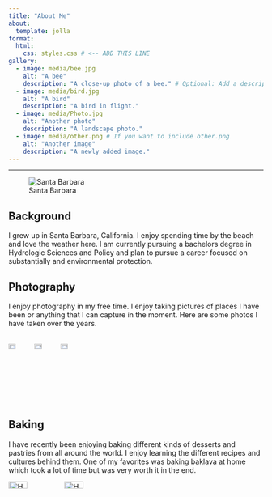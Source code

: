 ```yaml
---
title: "About Me"
about:
  template: jolla
format:
  html:
    css: styles.css # <-- ADD THIS LINE
gallery:
  - image: media/bee.jpg
    alt: "A bee"
    description: "A close-up photo of a bee." # Optional: Add a description
  - image: media/bird.jpg
    alt: "A bird"
    description: "A bird in flight."
  - image: media/Photo.jpg
    alt: "Another photo"
    description: "A landscape photo."
  - image: media/other.png # If you want to include other.png
    alt: "Another image"
    description: "A newly added image."
--- 
```


---
![Santa Barbara](media/SantaBarbara.jpg){fig-align="center"}


## Background
I grew up in Santa Barbara, California. I enjoy spending time by the beach and love the weather here. I am currently pursuing a bachelors degree in Hydrologic Sciences and Policy and plan to pursue a career focused on substantially and environmental protection.


## Photography
I enjoy photography in my free time. I enjoy taking pictures of places I have been or anything that I can capture in the moment. Here are some photos I have taken over the years.



<div style="display: flex; gap: 10px;">
  <img src="media/bee.jpg" alt="Bee" style="width: 30%;">
  <img src="media/bird.jpg" alt="Bird" style="width: 30%;">
  <img src="media/Photo.jpg" alt="Photo" style="width: 30%;">
</div>

## Baking
I have recently been enjoying baking different kinds of desserts and pastries from all around the world. I enjoy learning the different recipes and cultures behind them. One of my favorites was baking baklava at home which took a lot of time but was very worth it in the end.
<div style="display: flex; gap: 10px;">
  <img src="media/Baklava.jpg" alt="Homemade baklava 1" style="width: 35%;">
  <img src="media/Tart.jpg" alt="Homemade tarts 1" style="width: 35%;">





